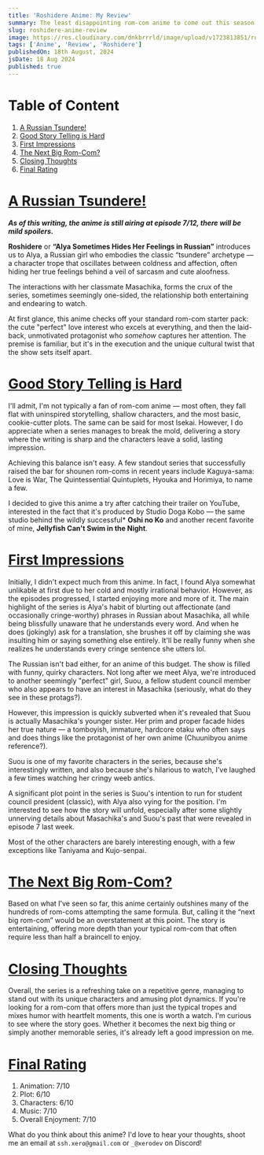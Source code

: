```yaml
---
title: 'Roshidere Anime: My Review'
summary: The least disappointing rom-com anime to come out this season.
slug: roshidere-anime-review
image: https://res.cloudinary.com/dnkbrrrld/image/upload/v1723813851/roshidere-cover_s17sxj.png
tags: ['Anime', 'Review', 'Roshidere']
publishedOn: 18th August, 2024
jsDate: 18 Aug 2024
published: true
---
```


<HeroImage
    src="https://res.cloudinary.com/dnkbrrrld/image/upload/v1723813851/roshidere-cover_s17sxj.png"
    alt="Hero Img"
/>

# Table of Content

1. [A Russian Tsundere!](#a-russian-tsundere)
2. [Good Story Telling is Hard](#good-story-telling-is-hard)
3. [First Impressions](#first-impressions)
4. [The Next Big Rom-Com?](#the-next-big-rom-com)
5. [Closing Thoughts](#closing-thoughts)
6. [Final Rating](#final-rating)

# [A Russian Tsundere!](#a-russian-tsundere)

**_As of this writing, the anime is still airing at episode 7/12, there will be mild spoilers._**

**Roshidere** or **“Alya Sometimes Hides Her Feelings in Russian”** introduces us to Alya, a Russian girl who embodies the classic “tsundere” archetype — a character trope that oscillates between coldness and affection, often hiding her true feelings behind a veil of sarcasm and cute aloofness.

The interactions with her classmate Masachika, forms the crux of the series, sometimes seemingly one-sided, the relationship both entertaining and endearing to watch.

At first glance, this anime checks off your standard rom-com starter pack: the cute "perfect" love interest who excels at everything, and then the laid-back, unmotivated protagonist who _somehow_ captures her attention. The premise is familiar, but it's in the execution and the unique cultural twist that the show sets itself apart.

# [Good Story Telling is Hard](#good-story-telling-is-hard)

I'll admit, I'm not typically a fan of rom-com anime — most often, they fall flat with uninspired storytelling, shallow characters, and the most basic, cookie-cutter plots. The same can be said for most Isekai. However, I do appreciate when a series manages to break the mold, delivering a story where the writing is sharp and the characters leave a solid, lasting impression.

Achieving this balance isn't easy. A few standout series that successfully raised the bar for shounen rom-coms in recent years include Kaguya-sama: Love is War, The Quintessential Quintuplets, Hyouka and Horimiya, to name a few.

I decided to give this anime a try after catching their trailer on YouTube, interested in the fact that it's produced by Studio Doga Kobo — the same studio behind the wildly successful* **Oshi no Ko** and another recent favorite of mine, **Jellyfish Can't Swim in the Night**.

# [First Impressions](#first-impressions)

<RoundedImage
    src="https://res.cloudinary.com/dnkbrrrld/image/upload/v1723813852/roshidere-1_nel2v9.png"
    alt="first-impressions"
    context="Our main protagonist: Alya"
/>

Initially, I didn't expect much from this anime. In fact, I found Alya somewhat unlikable at first due to her cold and mostly irrational behavior. However, as the episodes progressed, I started enjoying more and more of it. The main highlight of the series is Alya's habit of blurting out affectionate (and occasionally cringe-worthy) phrases in Russian about Masachika, all while being blissfully unaware that he understands every word. And when he does (jokingly) ask for a translation, she brushes it off by claiming she was insulting him or saying something else entirely. It'll be really funny when she realizes he understands every cringe sentence she utters lol.

The Russian isn't bad either, for an anime of this budget. The show is filled with funny, quirky characters. Not long after we meet Alya, we're introduced to another seemingly "perfect" girl, Suou, a fellow student council member who also appears to have an interest in Masachika (seriously, what do they see in these protags?).

<RoundedImage
    src="https://res.cloudinary.com/dnkbrrrld/image/upload/v1723828226/suou-1_vfqgn4.png"
    alt="suou-1"
    context="Best girl Suou!"
/>

However, this impression is quickly subverted when it's revealed that Suou is actually Masachika's younger sister. Her prim and proper facade hides her true nature — a tomboyish, immature, hardcore otaku who often says and does things like the protagonist of her own anime (Chuunibyou anime reference?).

Suou is one of my favorite characters in the series, because she's interestingly written, and also because she's hilarious to watch, I've laughed a few times watching her cringy weeb antics.

A significant plot point in the series is Suou's intention to run for student council president (classic), with Alya also vying for the position. I'm interested to see how the story will unfold, especially after some slightly unnerving details about Masachika's and Suou's past that were revealed in episode 7 last week.

Most of the other characters are barely interesting enough, with a few exceptions like Taniyama and Kujo-senpai.

<RoundedImage
    src="https://res.cloudinary.com/dnkbrrrld/image/upload/v1723828225/suou-2_dyroj2.png"
    alt="suou-2" context="What a weeb"
/>

# [The Next Big Rom-Com?](#the-next-big-rom-com)

Based on what I've seen so far, this anime certainly outshines many of the hundreds of rom-coms attempting the same formula. But, calling it the “next big rom-com” would be an overstatement at this point. The story is entertaining, offering more depth than your typical rom-com that often require less than half a braincell to enjoy.

# [Closing Thoughts](#closing-thoughts)

Overall, the series is a refreshing take on a repetitive genre, managing to stand out with its unique characters and amusing plot dynamics. If you're looking for a rom-com that offers more than just the typical tropes and mixes humor with heartfelt moments, this one is worth a watch. I'm curious to see where the story goes. Whether it becomes the next big thing or simply another memorable series, it's already left a good impression on me.

# [Final Rating](#final-rating)

<AnimeRatingCard
    rating={0.66}
    review="A casual watch for a Saturday afternoon."
    src="https://res.cloudinary.com/dnkbrrrld/image/upload/v1723813851/roshidere-cover_s17sxj.png"
/>

1. Animation: 7/10
2. Plot: 6/10
3. Characters: 6/10
4. Music: 7/10
5. Overall Enjoyment: 7/10

What do you think about this anime? I'd love to hear your thoughts, shoot me an email at `ssh.xero@gmail.com` or `_@xerodev` on Discord!
